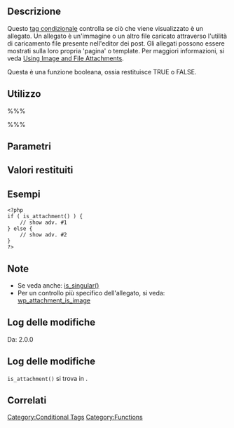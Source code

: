 {{Languages|
{{en|Function_Reference/is_ attachment}}
{{it|Riferimento funzioni/is_ attachment}}
{{ja|関数リファレンス/is_ attachment}}
}}

==Descrizione==
Questo [[it:Tag_condizionali|tag condizionale]] controlla se ciò che viene visualizzato è un allegato. Un allegato è un'immagine o un altro file caricato attraverso l'utilità di caricamento file presente nell'editor dei post. Gli allegati possono essere mostrati sulla loro propria 'pagina' o template. Per maggiori informazioni, si veda [[Using Image and File Attachments]].

Questa è una funzione booleana, ossia restituisce TRUE o FALSE.

== Utilizzo ==
%%%<?php is_attachment(); ?>%%%

== Parametri ==

== Valori restituiti ==
{{it:Return||boolean|True se si tratta di un allegato, false in caso contrario.}}

== Esempi ==
<pre>
<?php
if ( is_attachment() ) {
	// show adv. #1
} else {
	// show adv. #2
}
?>
</pre>

== Note ==
* Se veda anche: [[Function Reference/is singular|is_singular()]]
* Per un controllo più specifico dell'allegato, si veda: [[it:Riferimento funzioni/wp_attachment_is_image|wp_attachment_is_image]]

== Log delle modifiche ==
Da: 2.0.0

== Log delle modifiche ==
<!-- Need links to current source code files -->
<tt>is_attachment()</tt> si trova in {{Trac|wp-includes/query.php}}.

== Correlati ==

{{Conditional Tags}}

{{it:Tag Footer}}

[[Category:Conditional Tags]]
[[Category:Functions]]